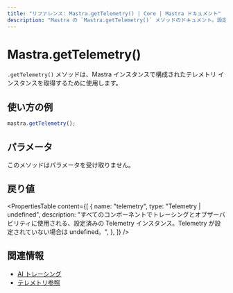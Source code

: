 ```yaml
---
title: "リファレンス: Mastra.getTelemetry() | Core | Mastra ドキュメント"
description: "Mastra の `Mastra.getTelemetry()` メソッドのドキュメント。設定されたテレメトリインスタンスを取得します。"
---
```


# Mastra.getTelemetry()

`.getTelemetry()` メソッドは、Mastra インスタンスで構成されたテレメトリ インスタンスを取得するために使用します。

## 使い方の例

```typescript copy
mastra.getTelemetry();
```


## パラメータ

このメソッドはパラメータを受け取りません。

## 戻り値

<PropertiesTable
  content={[
    {
      name: "telemetry",
      type: "Telemetry | undefined",
      description:
        "すべてのコンポーネントでトレーシングとオブザーバビリティに使用される、設定済みの Telemetry インスタンス。Telemetry が設定されていない場合は undefined。",
    },
  ]}
/>

## 関連情報

- [AI トレーシング](/docs/observability/ai-tracing/overview)
- [テレメトリ参照](/reference/observability/otel-tracing/otel-config)